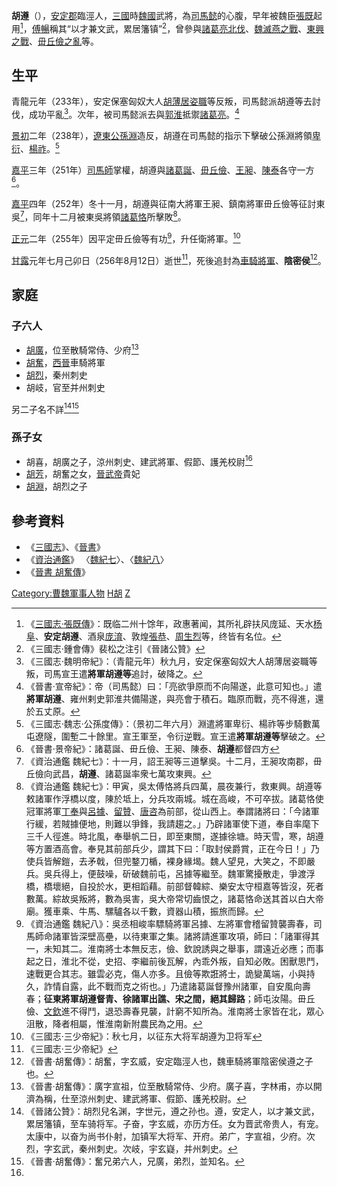'''胡遵'''（{{Bd|？||256年|8月12日|}}），[[安定郡|安定郡]]臨涇人，[[三國|三國]]時[[曹魏|魏國]]武將，為[[司馬懿|司馬懿]]的心腹，早年被魏臣[[張既|張既]]起用<ref>《[[s:三國志/卷15|三國志·張既傳]]》：既临二州十馀年，政惠著闻，其所礼辟扶风庞延、天水[[杨阜|杨阜]]、'''安定胡遵'''、酒泉[[庞淯|庞淯]]、敦煌[[张恭_(三國)|張恭]]、[[周生烈|周生烈]]等，终皆有名位。</ref>，[[傅暢|傅暢]]稱其“以才兼文武，累居籓镇”<ref>《三國志·鍾會傳》裴松之注引《晉諸公贊》</ref>，曾參與[[諸葛亮北伐|諸葛亮北伐]]、[[魏滅燕之戰|魏滅燕之戰]]、[[東興之戰|東興之戰]]、[[毌丘儉之亂|毌丘儉之亂]]等。

==生平==
青龍元年（233年），安定保塞匈奴大人[[胡薄居姿職|胡薄居姿職]]等反叛，司馬懿派胡遵等去討伐，成功平亂<ref>《三國志·魏明帝紀》：（青龍元年）秋九月，安定保塞匈奴大人胡薄居姿職等叛，司馬宣王遣'''將軍胡遵等'''追討，破降之。</ref>。次年，被司馬懿派去與[[郭淮|郭淮]]抵禦[[諸葛亮|諸葛亮]]。<ref>《晉書·宣帝紀》：帝（司馬懿）曰：「亮欲爭原而不向陽遂，此意可知也。」遣'''將軍胡遵'''、雍州剌史郭淮共備陽遂，與亮會于積石。臨原而戰，亮不得進，還於五丈原。</ref>

[[景初|景初]]二年（238年），[[遼東|遼東]][[公孫淵|公孫淵]]造反，胡遵在司馬懿的指示下擊破公孫淵將領[[卑衍|卑衍]]、[[楊祚|楊祚]]。<ref>《三國志·魏志·公孫度傳》：（景初二年六月）淵遣將軍卑衍、楊祚等步騎數萬屯遼隧，圍塹二十餘里。宣王軍至，令衍逆戰。宣王遣'''將軍胡遵等'''擊破之。</ref>

[[嘉平_(曹魏)|嘉平]]三年（251年）[[司馬師|司馬師]]掌權，胡遵與[[諸葛誕|諸葛誕]]、[[毌丘儉|毌丘儉]]、[[王昶_(三國)|王昶]]、[[陳泰_(三國)|陳泰]]各守一方<ref>《晉書·景帝紀》：諸葛誕、毌丘儉、王昶、陳泰、'''胡遵'''都督四方</ref>。

[[嘉平_(曹魏)|嘉平]]四年（252年）冬十一月，胡遵與征南大將軍王昶、鎮南將軍毌丘儉等征討東吳<ref>《資治通鑑 魏紀七》：十一月，詔王昶等三道擊吳。十二月，王昶攻南郡，毌丘儉向武昌，'''胡遵'''、諸葛誕率衆七萬攻東興。</ref>，同年十二月被東吳將領[[諸葛恪|諸葛恪]]所擊敗<ref>《資治通鑑 魏紀七》：甲寅，吳太傅恪將兵四萬，晨夜兼行，救東興。胡遵等敕諸軍作浮橋以度，陳於坻上，分兵攻兩城。城在高峻，不可卒拔。諸葛恪使冠軍將軍[[丁奉|丁奉]]與[[呂據|呂據]]、[[留贊|留贊]]、[[唐咨|唐咨]]為前部，從山西上。奉謂諸將曰：「今諸軍行緩，若賊據便地，則難以爭鋒，我請趨之。」乃辟諸軍使下道，奉自率麾下三千人徑進。時北風，奉舉帆二日，即至東關，遂據徐塘。時天雪，寒，胡遵等方置酒高會。奉見其前部兵少，謂其下曰：「取封侯爵賞，正在今日！」乃使兵皆解鎧，去矛戟，但兜鍪刀楯，裸身緣堨。魏人望見，大笑之，不即嚴兵。吳兵得上，便鼓噪，斫破魏前屯，呂據等繼至。魏軍驚擾散走，爭渡浮橋，橋壞絕，自投於水，更相蹈藉。前部督韓綜、樂安太守桓嘉等皆沒，死者數萬。綜故吳叛將，數為吳害，吳大帝常切齒恨之，諸葛恪命送其首以白大帝廟。獲車乘、牛馬、騾驢各以千數，資器山積，振旅而歸。</ref>。

[[正元_(曹魏)|正元]]二年（255年）因平定毌丘儉等有功<ref>《資治通鑑 魏紀八》：吳丞相峻率驃騎將軍呂據、左將軍會稽留贊襲壽春，司馬師命諸軍皆深壁高壘，以待東軍之集。諸將請進軍攻項，師曰：「諸軍得其一，未知其二。淮南將士本無反志，儉、欽說誘與之舉事，謂遠近必應；而事起之日，淮北不從，史招、李繼前後瓦解，內乖外叛，自知必敗。困獸思鬥，速戰更合其志。雖雲必克，傷人亦多。且儉等欺誑將士，詭變萬端，小與持久，詐情自露，此不戰而克之術也。」乃遣諸葛誕督豫州諸軍，自安風向壽春；'''征東將軍胡遵督青、徐諸軍出譙、宋之間，絕其歸路'''；師屯汝陽。毌丘儉、[[文欽|文欽]]進不得鬥，退恐壽春見襲，計窮不知所為。淮南將士家皆在北，眾心沮散，降者相屬，惟淮南新附農民為之用。</ref>，升任衛將軍。<ref>《三國志·三少帝紀》：秋七月，以征东大将军胡遵为卫将军</ref>

[[甘露|甘露]]元年七月己卯日（256年8月12日）逝世<ref>《三國志·三少帝紀》</ref>，死後追封為[[車騎將軍|車騎將軍]]、'''陰密侯'''<ref>《晉書·胡奮傳》：胡奮，字玄威，安定臨涇人也，魏車騎將軍陰密侯遵之子也。</ref>。

==家庭==
===子六人===
*[[胡广_(晋朝)|胡廣]]，位至散騎常侍、少府<ref name=胡廣>《晉書·胡奮傳》：廣字宣祖，位至散騎常侍、少府。廣子喜，字林甫，亦以開濟為稱，仕至涼州刺史、建武將軍、假節、護羌校尉。</ref>
*[[胡奮|胡奮]]，[[西晉|西晉]]車騎將軍
*[[胡烈|胡烈]]，秦州刺史
*胡岐，官至并州刺史
另二子名不詳<ref>《晉諸公贊》：胡烈兒名渊，字世元，遵之孙也。遵，安定人，以才兼文武，累居籓镇，至车骑将军。子奋，字玄威，亦历方任。女为晋武帝贵人，有宠。太康中，以奋为尚书仆射，加镇军大将军、开府。弟广，字宣祖，少府。次烈，字玄武，秦州刺史。次岐，宇玄嶷，并州刺史。</ref><ref>《晉書·胡奮傳》：奮兄弟六人，兄廣，弟烈，並知名。</ref>

===孫子女===
*胡喜，胡廣之子，涼州刺史、建武將軍、假節、護羌校尉<ref name=胡廣/>
*[[胡芳|胡芳]]，胡奮之女，[[晉武帝|晉武帝]]貴妃
*[[胡淵_(晉朝)|胡淵]]，胡烈之子

==參考資料==
*《[[三國志|三國志]]》、《[[晉書|晉書]]》
*《[[資治通鑑|資治通鑑]]》 〈[[s:資治通鑑/卷075|魏紀七]]〉、〈[[s:資治通鑑/卷076|魏紀八]]〉
*《[[s:晉書/卷057|晉書 胡奮傳]]》

{{REFLIST}}

[[Category:曹魏軍事人物|Category:曹魏軍事人物]]
[[Category:曹魏都督|H胡]]
[[Category:安定胡氏|Z]]

{{三國志|nocat}}